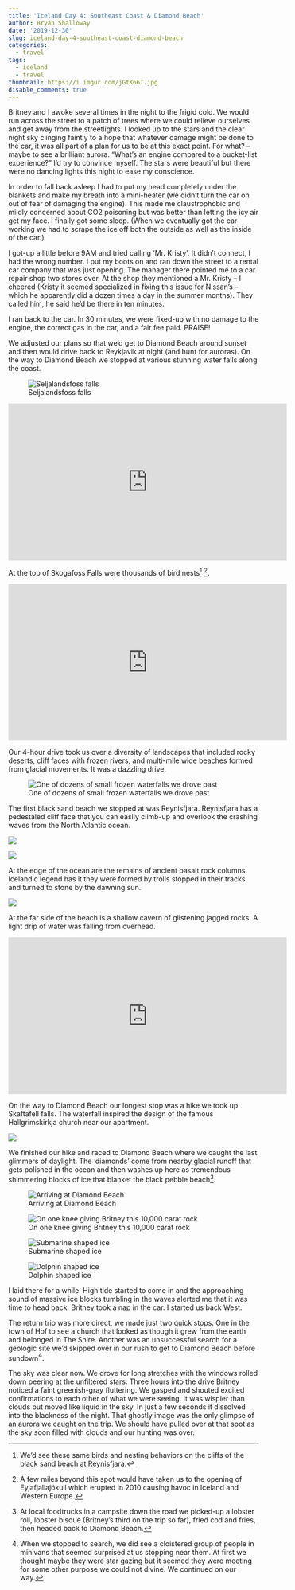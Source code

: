 ```yaml
---
title: 'Iceland Day 4: Southeast Coast & Diamond Beach'
author: Bryan Shalloway
date: '2019-12-30'
slug: iceland-day-4-southeast-coast-diamond-beach
categories:
  - travel
tags:
  - iceland
  - travel
thumbnail: https://i.imgur.com/jGtK66T.jpg
disable_comments: true
---
```


Britney and I awoke several times in the night to the frigid cold. We would run across the street to a patch of trees where we could relieve ourselves and get away from the streetlights. I looked up to the stars and the clear night sky clinging faintly to a hope that whatever damage might be done to the car, it was all part of a plan for us to be at this exact point. For what? – maybe to see a brilliant aurora. “What’s an engine compared to a bucket-list experience?” I’d try to convince myself. The stars were beautiful but there were no dancing lights this night to ease my conscience. 

In order to fall back asleep I had to put my head completely under the blankets and make my breath into a mini-heater (we didn’t turn the car on out of fear of damaging the engine). This made me claustrophobic and mildly concerned about CO2 poisoning but was better than letting the icy air get my face. I finally got some sleep. (When we eventually got the car working we had to scrape the ice off both the outside as well as the inside of the car.)  

I got-up a little before 9AM and tried calling ‘Mr. Kristy’. It didn’t connect, I had the wrong number. I put my boots on and ran down the street to a rental car company that was just opening. The manager there pointed me to a car repair shop two stores over. At the shop they mentioned a Mr. Kristy -- I cheered (Kristy it seemed specialized in fixing this issue for Nissan’s – which he apparently did a dozen times a day in the summer months). They called him, he said he’d be there in ten minutes. 

I ran back to the car. In 30 minutes, we were fixed-up with no damage to the engine, the correct gas in the car, and a fair fee paid. PRAISE!

We adjusted our plans so that we’d get to Diamond Beach around sunset and then would drive back to Reykjavik at night (and hunt for auroras). On the way to Diamond Beach we stopped at various stunning water falls along the coast. 

![Seljalandsfoss falls](https://i.imgur.com/Li9tx68.jpg)

<iframe width="560" height="315" src="https://www.youtube.com/embed/6ie3-znWsVM" frameborder="0" allow="accelerometer; autoplay; encrypted-media; gyroscope; picture-in-picture" allowfullscreen></iframe>

At the top of Skogafoss Falls were thousands of bird nests^[We’d see these same birds and nesting behaviors on the cliffs of the black sand beach at Reynisfjara.] ^[A few miles beyond this spot would have taken us to the opening of Eyjafjallajökull which erupted in 2010 causing havoc in Iceland and Western Europe.].

<iframe width="560" height="315" src="https://www.youtube.com/embed/D__9kYs9Hug" frameborder="0" allow="accelerometer; autoplay; encrypted-media; gyroscope; picture-in-picture" allowfullscreen></iframe>

Our 4-hour drive took us over a diversity of landscapes that included rocky deserts, cliff faces with frozen rivers, and multi-mile wide beaches formed from glacial movements. It was a dazzling drive.

![One of dozens of small frozen waterfalls we drove past](https://i.imgur.com/yYMQUUQ.jpg)

The first black sand beach we stopped at was Reynisfjara. Reynisfjara has a pedestaled cliff face that you can easily climb-up and overlook the crashing waves from the North Atlantic ocean.

![](https://i.imgur.com/MjtnDIn.jpg)

![](https://i.imgur.com/hXXBdMu.jpg)

At the edge of the ocean are the remains of ancient basalt rock columns. Icelandic legend has it they were formed by trolls stopped in their tracks and turned to stone by the dawning sun.

![](https://i.imgur.com/2JQKvoK.jpg)

At the far side of the beach is a shallow cavern of glistening jagged rocks. A light drip of water was falling from overhead.

<iframe width="560" height="315" src="https://www.youtube.com/embed/x7ZVW3g3snE" frameborder="0" allow="accelerometer; autoplay; encrypted-media; gyroscope; picture-in-picture" allowfullscreen></iframe>

On the way to Diamond Beach our longest stop was a hike we took up Skaftafell falls. The waterfall inspired the design of the famous Hallgrimskirkja church near our apartment.

![](https://i.imgur.com/jGtK66T.jpg)

We finished our hike and raced to Diamond Beach where we caught the last glimmers of daylight. The ‘diamonds’ come from nearby glacial runoff that gets polished in the ocean and then washes up here as tremendous shimmering blocks of ice that blanket the black pebble beach^[At local foodtrucks in a campsite down the road we picked-up a lobster roll, lobster bisque (Britney’s third on the trip so far), fried cod and fries, then headed back to Diamond Beach.].

![Arriving at Diamond Beach](https://i.imgur.com/5q2wSlM.jpg)

![On one knee giving Britney this 10,000 carat rock](https://i.imgur.com/VgP05YA.jpg)

![Submarine shaped ice](https://i.imgur.com/sKHn2a5.jpg)

![Dolphin shaped ice](https://i.imgur.com/ZDCH5fN.jpg)

I laid there for a while. High tide started to come in and the approaching sound of massive ice blocks tumbling in the waves alerted me that it was time to head back. Britney took a nap in the car. I started us back West.

The return trip was more direct, we made just two quick stops. One in the town of Hof to see a church that looked as though it grew from the earth and belonged in The Shire. Another was an unsuccessful search for a geologic site we’d skipped over in our rush to get to Diamond Beach before sundown^[When we stopped to search, we did see a cloistered group of people in minivans that seemed surprised at us stopping near them. At first we thought maybe they were star gazing but it seemed they were meeting for some other purpose we could not divine. We continued on our way.].  

The sky was clear now. We drove for long stretches with the windows rolled down peering at the unfiltered stars. Three hours into the drive Britney noticed a faint greenish-gray fluttering. We gasped and shouted excited confirmations to each other of what we were seeing. It was wispier than clouds but moved like liquid in the sky. In just a few seconds it dissolved into the blackness of the night. That ghostly image was the only glimpse of an aurora we caught on the trip. We should have pulled over at that spot as the sky soon filled with clouds and our hunting was over.